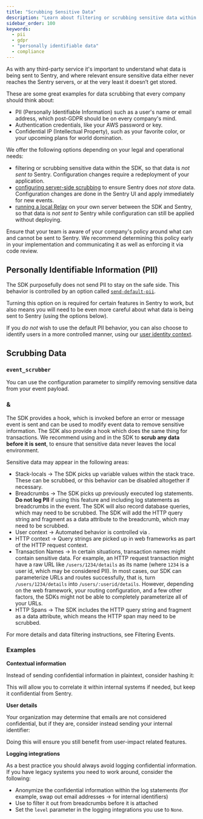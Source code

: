 ```yaml
---
title: "Scrubbing Sensitive Data"
description: "Learn about filtering or scrubbing sensitive data within the SDK, so that data is not sent with the event. You can also configure server-side scrubbing to ensure the data is not stored."
sidebar_order: 100
keywords:
  - pii
  - gdpr
  - "personally identifiable data"
  - compliance
---
```


As with any third-party service it's important to understand what data is being sent to Sentry, and where relevant ensure sensitive data either never reaches the Sentry servers, or at the very least it doesn’t get stored.

These are some great examples for data scrubbing that every company should think about:

- PII (Personally Identifiable Information) such as a user's name or email address, which post-GDPR should be on every company's mind.
- Authentication credentials, like your AWS password or key.
- Confidential IP (Intellectual Property), such as your favorite color, or your upcoming plans for world domination.

We offer the following options depending on your legal and operational needs:

- filtering or scrubbing sensitive data within the SDK, so that data is _not sent to_ Sentry. Configuration changes require a redeployment of your application.
- [configuring server-side scrubbing](/security-legal-pii/scrubbing/server-side-scrubbing/) to ensure Sentry does _not store_ data. Configuration changes are done in the Sentry UI and apply immediately for new events.
- [running a local Relay](/product/relay/) on your own server between the SDK and Sentry, so that data is _not sent to_ Sentry while configuration can still be applied without deploying.

<Alert>

Ensure that your team is aware of your company's policy around what can and cannot be sent to Sentry. We recommend determining this policy early in your implementation and communicating it as well as enforcing it via code review.

</Alert>

## Personally Identifiable Information (PII)

The SDK purposefully does not send PII to stay on the safe side. This behavior is controlled by an option called [`send-default-pii`](../../configuration/options/#send-default-pii).

Turning this option on is required for certain features in Sentry to work, but also means you will need to be even more careful about what data is being sent to Sentry (using the options below).

If you _do not_ wish to use the default PII behavior, you can also choose to identify users in a more controlled manner, using our [user identity context](../../enriching-events/identify-user/).

## Scrubbing Data

### `event_scrubber`

You can use the <PlatformIdentifier name="event-scrubber" /> configuration parameter to simplify removing sensitive data from your event payload.

<PlatformContent includePath="configuration/event-scrubber" />

### <PlatformIdentifier name="before-send" /> & <PlatformIdentifier name="before-send-transaction" />

The SDK provides a <PlatformIdentifier name="before-send" /> hook, which is invoked before an error or message event is sent and can be used to modify event data to remove sensitive information. The SDK also provide a <PlatformIdentifier name="before-send-transaction" /> hook which does the same thing for transactions. We recommend using <PlatformIdentifier name="before-send" /> and <PlatformIdentifier name="before-send-transaction" /> in the SDK to **scrub any data before it is sent**, to ensure that sensitive data never leaves the local environment.

<PlatformContent includePath="configuration/before-send/" />

Sensitive data may appear in the following areas:

- Stack-locals → The SDK picks up variable values within the stack trace. These can be scrubbed, or this behavior can be disabled altogether if necessary.
- Breadcrumbs → The SDK picks up previously executed log statements. **Do not log PII** if using this feature and including log statements as breadcrumbs in the event. The SDK will also record database queries, which may need to be scrubbed. The SDK will add the HTTP query string and fragment as a data attribute to the breadcrumb, which may need to be scrubbed.
- User context → Automated behavior is controlled via <PlatformIdentifier name="send-default-pii" />.
- HTTP context → Query strings are picked up in web frameworks as part of the HTTP request context.
- Transaction Names → In certain situations, transaction names might contain sensitive data. For example, an HTTP request transaction might have a raw URL like `/users/1234/details` as its name (where `1234` is a user id, which may be considered PII). In most cases, our SDK can parameterize URLs and routes successfully, that is, turn `/users/1234/details` into `/users/:userid/details`. However, depending on the web framework, your routing configuration, and a few other factors, the SDKs might not be able to completely parameterize all of your URLs.
- HTTP Spans → The SDK includes the HTTP query string and fragment as a data attribute, which means the HTTP span may need to be scrubbed.

For more details and data filtering instructions, see <PlatformLink to="/configuration/filtering/">Filtering Events</PlatformLink>.

### Examples

**Contextual information**

Instead of sending confidential information in plaintext, consider hashing it:

<PlatformContent includePath="sensitive-data/set-tag" />

This will allow you to correlate it within internal systems if needed, but keep it confidential from Sentry.

**User details**

Your organization may determine that emails are not considered confidential, but if they are, consider instead sending your internal identifier:

<PlatformContent includePath="sensitive-data/set-user" />

Doing this will ensure you still benefit from user-impact related features.

**Logging integrations**

As a best practice you should always avoid logging confidential information. If you have legacy systems you need to work around, consider the following:

- Anonymize the confidential information within the log statements (for example, swap out email addresses -> for internal identifiers)
- Use <PlatformIdentifier name="before-breadcrumb" /> to filter it out from breadcrumbs before it is attached
- Set the `level` parameter in the <PlatformLink to="/integrations/#logging">logging integrations</PlatformLink> you use to `None`.
